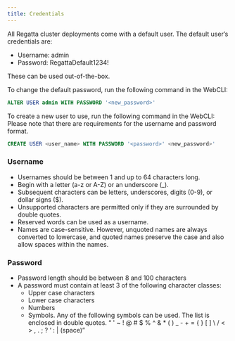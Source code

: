 ---
title: Credentials
---

All Regatta cluster deployments come with a default user. The default user’s credentials are:

- Username: admin
- Password: RegattaDefault1234!

These can be used out-of-the-box.

To change the default password, run the following command in the WebCLI:

```SQL
ALTER USER admin WITH PASSWORD '<new_password>'
```

To create a new user to use, run the following command in the WebCLI:
Please note that there are requirements for the username and password format.

```SQL
CREATE USER <user_name> WITH PASSWORD '<password>' <new_password>'
```

### Username 

- Usernames should be between 1 and up to 64 characters long. 
- Begin with a letter (a-z or A-Z) or an underscore (_).
- Subsequent characters can be letters, underscores, digits (0-9), or dollar signs ($).
- Unsupported characters are permitted only if they are surrounded by double quotes.
- Reserved words can be used as a username.
- Names are case-sensitive. However, unquoted names are always converted to 
lowercase, and quoted names preserve the case and also allow spaces within the 
names.

### Password

- Password length should be between 8 and 100 characters
- A password must contain at least 3 of the following character classes:
    - Upper case characters
    - Lower case characters
    - Numbers
    - Symbols. Any of the following symbols can be used. The list is enclosed in 
    double quotes. “ ' ~ ! @ # $ % ^ & * ( ) _ - + = { } [ ] \ / < > , . ; ? ‘ : | (space)”